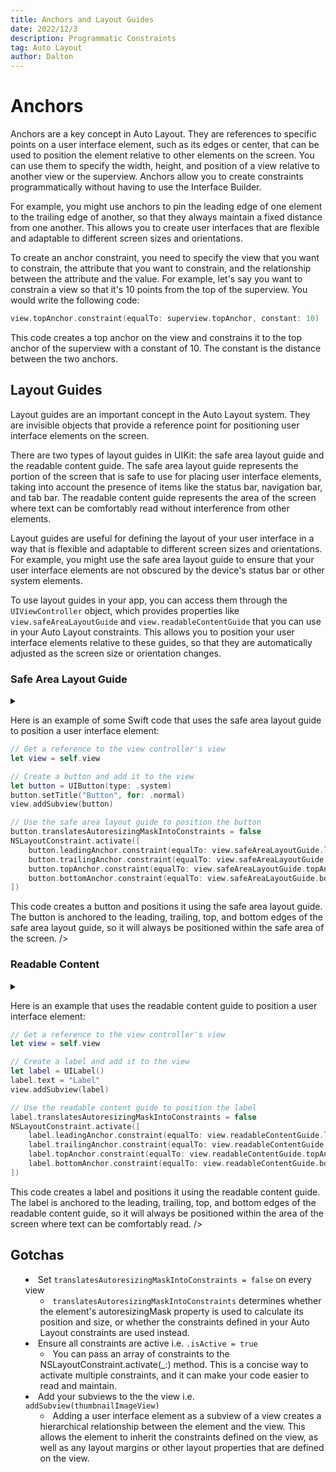 ```yaml
---
title: Anchors and Layout Guides
date: 2022/12/3
description: Programmatic Constraints
tag: Auto Layout
author: Dalton
---
```


# Anchors

Anchors are a key concept in Auto Layout. They are references to specific points on a user interface element, such as its edges or center, that can be used to position the element relative to other elements on the screen. You can use them to specify the width, height, and position of a view relative to another view or the superview. Anchors allow you to create constraints programmatically without having to use the Interface Builder.

For example, you might use anchors to pin the leading edge of one element to the trailing edge of another, so that they always maintain a fixed distance from one another. This allows you to create user interfaces that are flexible and adaptable to different screen sizes and orientations.

To create an anchor constraint, you need to specify the view that you want to constrain, the attribute that you want to constrain, and the relationship between the attribute and the value. For example, let's say you want to constrain a view so that it's 10 points from the top of the superview. You would write the following code:

```swift
view.topAnchor.constraint(equalTo: superview.topAnchor, constant: 10)
```

This code creates a top anchor on the view and constrains it to the top anchor of the superview with a constant of 10. The constant is the distance between the two anchors.

## Layout Guides

Layout guides are an important concept in the Auto Layout system. They are invisible objects that provide a reference point for positioning user interface elements on the screen.

There are two types of layout guides in UIKit: the safe area layout guide and the readable content guide. The safe area layout guide represents the portion of the screen that is safe to use for placing user interface elements, taking into account the presence of items like the status bar, navigation bar, and tab bar. The readable content guide represents the area of the screen where text can be comfortably read without interference from other elements.

Layout guides are useful for defining the layout of your user interface in a way that is flexible and adaptable to different screen sizes and orientations. For example, you might use the safe area layout guide to ensure that your user interface elements are not obscured by the device's status bar or other system elements.

To use layout guides in your app, you can access them through the `UIViewController` object, which provides properties like `view.safeAreaLayoutGuide` and `view.readableContentGuide` that you can use in your Auto Layout constraints. This allows you to position your user interface elements relative to these guides, so that they are automatically adjusted as the screen size or orientation changes.

### Safe Area Layout Guide

<details>
    <summary Safe Area Layout Guide />

Here is an example of some Swift code that uses the safe area layout guide to position a user interface element:

```swift
// Get a reference to the view controller's view
let view = self.view

// Create a button and add it to the view
let button = UIButton(type: .system)
button.setTitle("Button", for: .normal)
view.addSubview(button)

// Use the safe area layout guide to position the button
button.translatesAutoresizingMaskIntoConstraints = false
NSLayoutConstraint.activate([
    button.leadingAnchor.constraint(equalTo: view.safeAreaLayoutGuide.leadingAnchor),
    button.trailingAnchor.constraint(equalTo: view.safeAreaLayoutGuide.trailingAnchor),
    button.topAnchor.constraint(equalTo: view.safeAreaLayoutGuide.topAnchor),
    button.bottomAnchor.constraint(equalTo: view.safeAreaLayoutGuide.bottomAnchor)
])
```

This code creates a button and positions it using the safe area layout guide. The button is anchored to the leading, trailing, top, and bottom edges of the safe area layout guide, so it will always be positioned within the safe area of the screen.
/>

### Readable Content

<details>
    <summary Safe Area Layout Guide />

Here is an example that uses the readable content guide to position a user interface element:

```swift
// Get a reference to the view controller's view
let view = self.view

// Create a label and add it to the view
let label = UILabel()
label.text = "Label"
view.addSubview(label)

// Use the readable content guide to position the label
label.translatesAutoresizingMaskIntoConstraints = false
NSLayoutConstraint.activate([
    label.leadingAnchor.constraint(equalTo: view.readableContentGuide.leadingAnchor),
    label.trailingAnchor.constraint(equalTo: view.readableContentGuide.trailingAnchor),
    label.topAnchor.constraint(equalTo: view.readableContentGuide.topAnchor),
    label.bottomAnchor.constraint(equalTo: view.readableContentGuide.bottomAnchor)
])
```

This code creates a label and positions it using the readable content guide. The label is anchored to the leading, trailing, top, and bottom edges of the readable content guide, so it will always be positioned within the area of the screen where text can be comfortably read.
/>

## Gotchas

- Set `translatesAutoresizingMaskIntoConstraints = false` on every view
    - `translatesAutoresizingMaskIntoConstraints` determines whether the element's autoresizingMask property is used to calculate its position and size, or whether the constraints defined in your Auto Layout constraints are used instead.
- Ensure all constraints are active i.e. `.isActive = true`
    - You can pass an array of constraints to the NSLayoutConstraint.activate(_:) method. This is a concise way to activate multiple constraints, and it can make your code easier to read and maintain.
- Add your subviews to the the view i.e. `addSubview(thumbnailImageView)`
    - Adding a user interface element as a subview of a view creates a hierarchical relationship between the element and the view. This allows the element to inherit the constraints defined on the view, as well as any layout margins or other layout properties that are defined on the view.
